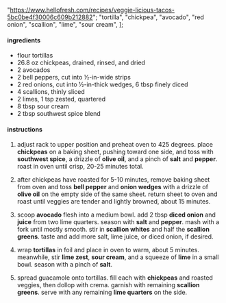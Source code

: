   "https://www.hellofresh.com/recipes/veggie-licious-tacos-5bc0be4f30006c609b212882";
  "tortilla",
  "chickpea",
  "avocado",
  "red onion",
  "scallion",
  "lime",
  "sour cream",
];

#### ingredients

- flour tortillas
- 26.8 oz chickpeas, drained, rinsed, and dried
- 2 avocados
- 2 bell peppers, cut into ½-in-wide strips
- 2 red onions, cut into ½-in-thick wedges, 6 tbsp finely diced
- 4 scallions, thinly sliced
- 2 limes, 1 tsp zested, quartered
- 8 tbsp sour cream
- 2 tbsp southwest spice blend

#### instructions

1. adjust rack to upper position and preheat oven to 425 degrees. place **chickpeas** on a baking sheet, pushing toward one side, and toss with **southwest spice**, a drizzle of **olive oil**, and a pinch of **salt** and **pepper**. roast in oven until crisp, 20-25 minutes total.

2. after chickpeas have roasted for 5-10 minutes, remove baking sheet from oven and toss **bell pepper** and **onion wedges** with a drizzle of **olive oil** on the empty side of the same sheet. return sheet to oven and roast until veggies are tender and lightly browned, about 15 minutes.

3. scoop **avocado** flesh into a medium bowl. add 2 tbsp **diced onion** and **juice** from two lime quarters. season with **salt** and **pepper**. mash with a fork until mostly smooth. stir in **scallion whites** and half the **scallion greens**. taste and add more salt, lime juice, or diced onion, if desired.

4. wrap **tortillas** in foil and place in oven to warm, about 5 minutes. meanwhile, stir **lime zest**, **sour cream**, and a squeeze of **lime** in a small bowl. season with a pinch of **salt**.

5. spread guacamole onto tortillas. fill each with **chickpeas** and roasted veggies, then dollop with crema. garnish with remaining **scallion greens**. serve with any remaining **lime quarters** on the side.
